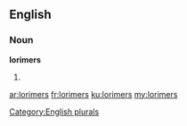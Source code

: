 ==English==

===Noun===
'''lorimers'''

# {{plural of|lorimer}}

[[Category:English plurals]]

[[ar:lorimers]]
[[fr:lorimers]]
[[ku:lorimers]]
[[my:lorimers]]